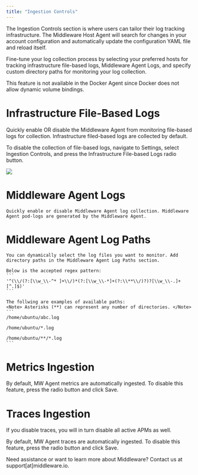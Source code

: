 ```yaml
---
title: "Ingestion Controls"
---
```


The Ingestion Controls section is where users can tailor their log tracking infrastructure. The Middleware Host Agent will search for changes in your account configuration and automatically update the configuration YAML file and reload itself.

Fine-tune your log collection process by selecting your preferred hosts for tracking infrastructure file-based logs, Middleware Agent Logs, and specify custom directory paths for monitoring your log collection.

<Note> This feature is not available in the Docker Agent since Docker does not allow dynamic volume bindings. </Note>

# Infrastructure File-Based Logs
Quickly enable OR disable the Middleware Agent from monitoring file-based logs for collection. Infrastructure filed-based logs are collected by default.

To disable the collection of file-based logs, navigate to Settings, select Ingestion Controls, and press the Infrastructure File-based Logs radio button.

![](https://lh7-us.googleusercontent.com/Ijh11Aj-uSIx8AmzhKxld7bjoIk7HOc8-x4f14BWazsqh04YbeKTQS8h0tR_xSOwXuJFzQy8aQHqZnzlt_b5QrCjOJ_nbVfiPGh7SotHsqepq_SrVrhT3_CsWXeyoS5IcAH73xWEDLlM62dJbQAFDvc)


# Middleware Agent Logs
    Quickly enable or disable Middleware Agent log collection. Middleware Agent pod-logs are generated by the Middleware Agent.

# Middleware Agent Log Paths
    You can dynamically select the log files you want to monitor. Add directory paths in the Middleware Agent Log Paths section. 

    Below is the accepted regex pattern:
    ```
    '^(\\/(?:[\\w_\\-^* ]+\\/)*(?:[\\w_\\-*]+(?:\\**\\/)?)?[\\w_\\-.]+[^.]$)'
    ```

    The follwing are examples of available paths:
    <Note> Asterisks (**) can represent any number of directories. </Note>
    ```
    /home/ubuntu/abc.log

    /home/ubuntu/*.log

    /home/ubuntu/**/*.log 
    ```

# Metrics Ingestion

By default, MW Agent metrics are automatically ingested. To disable this feature, press the radio button and click Save.

# Traces Ingestion

<Warning> If you disable traces, you will in turn disable all active APMs as well. </Warning>

By default, MW Agent traces are automatically ingested. To disable this feature, press the radio button and click Save.

<Note> Need assistance or want to learn more about Middleware? Contact us at support[at]middleware.io. </Note>